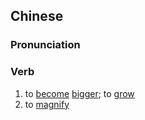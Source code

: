{{also|变大}}
==Chinese==
{{zh-forms|s=变大}}

===Pronunciation===
{{zh-pron
|m=biàndà
|c=bin3 daai6
|cat=v
}}

===Verb===
{{zh-verb}}

# to [[become]] [[bigger]]; to [[grow]]
# to [[magnify]]